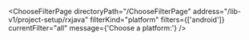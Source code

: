 

<ChooseFilterPage
  directoryPath="/ChooseFilterPage"
  address="/lib-v1/project-setup/rxjava"
  filterKind="platform"
  filters={['android']}
  currentFilter="all"
  message={'Choose a platform:'}
/>
